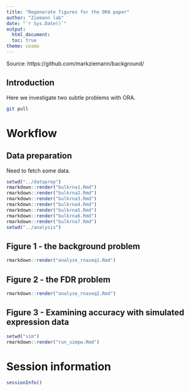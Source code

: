 ```yaml
---
title: "Regenerate figures for the ORA paper"
author: "Ziemann lab"
date: "`r Sys.Date()`"
output:
  html_document:
  toc: true
theme: cosmo
---
```


Source: https://github.com/markziemann/background/

## Introduction

Here we investigate two subtle problems with ORA.

```bash

git pull

```

# Workflow

## Data preparation

Need to fetch some data.

```r

setwd("../dataprep")
rmarkdown::render("bulkrna1.Rmd")
rmarkdown::render("bulkrna2.Rmd")
rmarkdown::render("bulkrna3.Rmd")
rmarkdown::render("bulkrna4.Rmd")
rmarkdown::render("bulkrna5.Rmd")
rmarkdown::render("bulkrna6.Rmd")
rmarkdown::render("bulkrna7.Rmd")
setwd("../analysis")

```

## Figure 1 - the background problem

```r

rmarkdown::render("analyse_rnaseq1.Rmd")

```

## Figure 2 - the FDR problem

```r

rmarkdown::render("analyse_rnaseq2.Rmd")

```

## Figure 3 - Examining accuracy with simulated expression data

```r

setwd("sim")
rmarkdown::render("run_simpw.Rmd")

```

# Session information

```r

sessionInfo()

```
